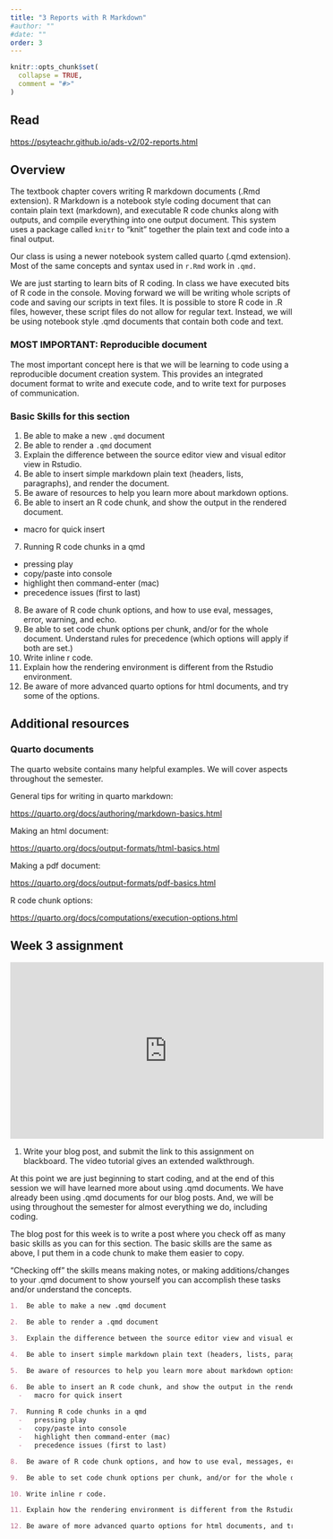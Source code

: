 ```yaml
---
title: "3 Reports with R Markdown"
#author: ""
#date: ""
order: 3 
---
```


```r
knitr::opts_chunk$set(
  collapse = TRUE,
  comment = "#>"
)
```

## Read

<https://psyteachr.github.io/ads-v2/02-reports.html>

## Overview

The textbook chapter covers writing R markdown documents (.Rmd extension). R Markdown is a notebook style coding document that can contain plain text (markdown), and executable R code chunks along with outputs, and compile everything into one output document. This system uses a package called `knitr` to "knit" together the plain text and code into a final output.

Our class is using a newer notebook system called quarto (.qmd extension). Most of the same concepts and syntax used in `r.Rmd` work in `.qmd.`

We are just starting to learn bits of R coding. In class we have executed bits of R code in the console. Moving forward we will be writing whole scripts of code and saving our scripts in text files. It is possible to store R code in .R files, however, these script files do not allow for regular text. Instead, we will be using notebook style .qmd documents that contain both code and text.

### MOST IMPORTANT: Reproducible document

The most important concept here is that we will be learning to code using a reproducible document creation system. This provides an integrated document format to write and execute code, and to write text for purposes of communication.

### Basic Skills for this section

1.  Be able to make a new `.qmd` document
2.  Be able to render a `.qmd` document
3.  Explain the difference between the source editor view and visual editor view in Rstudio.
4.  Be able to insert simple markdown plain text (headers, lists, paragraphs), and render the document.
5.  Be aware of resources to help you learn more about markdown options.
6.  Be able to insert an R code chunk, and show the output in the rendered document.

-   macro for quick insert

7.  Running R code chunks in a qmd

-   pressing play
-   copy/paste into console
-   highlight then command-enter (mac)
-   precedence issues (first to last)

8.  Be aware of R code chunk options, and how to use eval, messages, error, warning, and echo.
9.  Be able to set code chunk options per chunk, and/or for the whole document. Understand rules for precedence (which options will apply if both are set.)
10. Write inline r code.
11. Explain how the rendering environment is different from the Rstudio environment.
12. Be aware of more advanced quarto options for html documents, and try some of the options.

## Additional resources

### Quarto documents

The quarto website contains many helpful examples. We will cover aspects throughout the semester.

General tips for writing in quarto markdown:

<https://quarto.org/docs/authoring/markdown-basics.html>

Making an html document:

<https://quarto.org/docs/output-formats/html-basics.html>

Making a pdf document:

<https://quarto.org/docs/output-formats/pdf-basics.html>

R code chunk options:

<https://quarto.org/docs/computations/execution-options.html>

## Week 3 assignment

<iframe width="560" height="315" src="https://www.youtube.com/embed/QcmFSIPGJBM" title="YouTube video player" frameborder="0" allow="accelerometer; autoplay; clipboard-write; encrypted-media; gyroscope; picture-in-picture; web-share" allowfullscreen></iframe>

1.  Write your blog post, and submit the link to this assignment on blackboard. The video tutorial gives an extended walkthrough.

At this point we are just beginning to start coding, and at the end of this session we will have learned more about using .qmd documents. We have already been using .qmd documents for our blog posts. And, we will be using throughout the semester for almost everything we do, including coding.

The blog post for this week is to write a post where you check off as many basic skills as you can for this section. The basic skills are the same as above, I put them in a code chunk to make them easier to copy.


"Checking off" the skills means making notes, or making additions/changes to your .qmd document to show yourself you can accomplish these tasks and/or understand the concepts.

``` markdown
1.  Be able to make a new .qmd document

2.  Be able to render a .qmd document

3.  Explain the difference between the source editor view and visual editor view in Rstudio.

4.  Be able to insert simple markdown plain text (headers, lists, paragraphs), and render the document.

5.  Be aware of resources to help you learn more about markdown options.

6.  Be able to insert an R code chunk, and show the output in the rendered document.
  -   macro for quick insert
  
7.  Running R code chunks in a qmd
  -   pressing play
  -   copy/paste into console
  -   highlight then command-enter (mac)
  -   precedence issues (first to last)

8.  Be aware of R code chunk options, and how to use eval, messages, error, warning, and echo.

9.  Be able to set code chunk options per chunk, and/or for the whole document. Understand rules for precedence (which options will apply if both are set.)

10. Write inline r code.

11. Explain how the rendering environment is different from the Rstudio environment.

12. Be aware of more advanced quarto options for html documents, and try some of the options.
```

